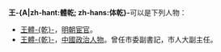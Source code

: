 {{noteTA
|T=zh-cn:王体乾;zh-hk:王體乾;zh-tw:王體乾; 
|S=王體-{乾}-
}}
'''王-{A|zh-hant:體乾; zh-hans:体乾}-'''可以是下列人物：

* [[王體乾_(明朝)|王體-{乾}-]]，[[明朝|明朝]][[宦官|宦官]]。
* [[王體乾_(中國)|王體-{乾}-]]，[[中國|中國]][[政治人物|政治人物]]。曾任市委副書記，市人大副主任。

{{disambig|Cat=三字王姓人名消歧義|ti}}